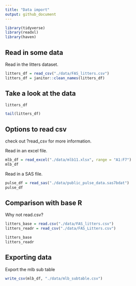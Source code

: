 ```yaml
---
title: "Data import"
output: github_document
---
```


```r
library(tidyverse)
library(readxl)
library(haven)
```

## Read in some data

Read in the litters dataset. 

```r
litters_df = read_csv("./data/FAS_litters.csv")
litters_df = janitor::clean_names(litters_df)
```

## Take a look at the data

```r
litters_df
```

```r
tail(litters_df)
```

## Options to read csv

check out ?read_csv for more information. 

Read in an excel file. 

```r
mlb_df = read_excel("./data/mlb11.xlsx", range = "A1:F7")
mlb_df
```

Read in a SAS file. 

```r
pulse_df = read_sas("./data/public_pulse_data.sas7bdat")
pulse_df
```

## Comparison with base R

Why not read.csv?

```r
litters_base = read.csv("./data/FAS_litters.csv")
litters_readr = read_csv("./data/FAS_Litters.csv")

litters_base
litters_readr
```

## Exporting data

Export the mlb sub table
```r
write_csv(mlb_df, "./data/mlb_subtable.csv")
```


